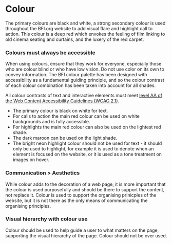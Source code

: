 

<Meta title="Docs|Visual Language/2 Colour" />

# Colour
The primary colours are black and white, a strong secondary colour is used throughout the BFI.org website to add visual flare and highlight call to action. This colour is a deep red which envokes the feeling of film linking to old cinema seating and curtains, and the luxery of the red carpet.


### Colours must always be accessible
When using colours, ensure that they work for everyone, especially those who are colour blind or who have low vision. Do not use color on its own to convey information. The BFI colour palette has been designed with accessibility as a fundamental guiding principle, and so the colour contrast of each colour combination has been taken into account for all shades. 

All colour contrasts of text and interactive elements must meet [level AA of the Web Content Accessibility Guidelines (WCAG 2.1)](https://www.w3.org/TR/WCAG21/#contrast-minimum).

- The primary colour is black on white for text.
- For calls to action the main red colour can be used on white backgrounds and is fully accessible.
- For highlights the main red colour can also be used on the lightest red shade.
- The dark maroon can be used on the light shade.
- The bright neon highlight colour should not be used for text - it should only be used to highlight, for example it is used to denote when an element is focused on the website, or it is used as a tone treatment on images on hover.

### Communication > Aesthetics
While colour adds to the decoration of a web page, it is more important that the colour is used purposefully and should be there to support the content, not replace it. Colour is used to support the organising prinicples of the website, but it is not there as the only means of communicating the organising principles.

### Visual hierarchy with colour use
Colour should be used to help guide a user to what matters on the page, supporting the visual hierarchy of the page. Colour should not be over used.

<ColorPalette>
    <ColorItem 
        title="BFI.org Primary colours" 
        subtitle="BFI's primary colours for web are white and an off-black." 
        colors={[theme.black, theme.white]} />
    <ColorItem 
        title="BFI.org secondary colour" 
        subtitle="BFI's secondary colour, a deep red that envokes the feeling of film, with a connection to movie screenings, cinema seats & curtains, and the luxery of red carpet." 
        colors={[theme.primary]} />
    <ColorItem 
        title="Shades & highlights" 
        subtitle="A dark shade, a bright shade used only for highlights, and two lighter shades used for backgrounds." 
        colors={[theme.dark, theme.highlight, theme.light, theme.lightest]} />
</ColorPalette>